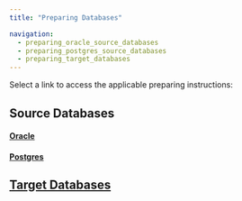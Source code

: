 ```yaml
---
title: "Preparing Databases"

navigation:
  - preparing_oracle_source_databases
  - preparing_postgres_source_databases
  - preparing_target_databases
---
```


Select a link to access the applicable preparing instructions:

## Source Databases
#### [Oracle](preparing_oracle_source_databases)
#### [Postgres](preparing_postgres_source_databases)

## [Target Databases](preparing_target_databases)

